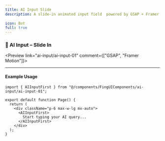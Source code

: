 ```yaml
---
title: AI Input Slide
description: A slide-in animated input field  powered by GSAP + Framer Motion,Useful for attention-grabbing UIs where the input should appear with a transition.
 
icon: Bot
full: true
---
```






### 🔹 AI Input – Slide In


<Preview link="ai-input/ai-input-01"  comment={["GSAP", "Framer Motion"]}>
  <AIInputFirst />
</Preview>


---
#### Example Usage
```tsx
import { AIInputFirst } from "@/components/FingUIComponents/ai-input/ai-input-01";

export default function Page() {
  return (
    <div className="p-6 max-w-lg mx-auto">
      <AIInputFirst>
        Start typing your AI query...
      </AIInputFirst>
    </div>
  );
}






